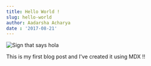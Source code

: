 ```yaml
---
title: Hello World !
slug: hello-world
author: Aadarsha Acharya
date : '2017-08-21'
---
```


![Sign that says hola](./images/conor-samuel.jpg)

This is my first blog post and I've created it using MDX !!
